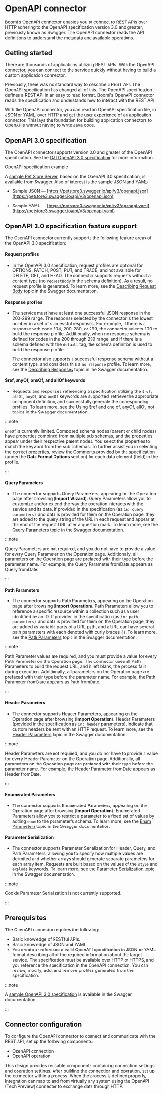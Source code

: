 # OpenAPI connector 

<head>
  <meta name="guidename" content="Integration"/>
  <meta name="context" content="GUID-6766251b-b601-41f5-8c13-86d79faf52b9"/>
</head>


Boomi's OpenAPI connector enables you to connect to REST APIs over HTTP adhering to the OpenAPI specification version 3.0 and greater, previously known as Swagger. The OpenAPI connector reads the API definitions to understand the metadata and available operations.

## Getting started 

There are thousands of applications utilizing REST APIs. With the OpenAPI connector, you can connect to the service quickly without having to build a custom application connector.

Previously, there was no standard way to describe a REST API. The OpenAPI specification has changed all of this. The OpenAPI specification defines a REST API in an easy to read format. Boomi's OpenAPI connector reads the specification and understands how to interact with the REST API.

With the OpenAPI connector, you can read an OpenAPI specification file, in JSON or YAML, over HTTP and get the user experience of an application connector. This lays the foundation for building application connectors to OpenAPIs without having to write Java code.

## OpenAPI 3.0 specification 

The OpenAPI connector supports version 3.0 and greater of the OpenAPI specification. See the [OAI OpenAPI 3.0 specification](https://swagger.io/specification/) for more information.

OpenAPI specification example

A [sample Pet Store Server](https://petstore3.swagger.io/), based on the OpenAPI 3.0 specification, is available from Swagger. Also of interest is the sample JSON and YAML:

-   Sample JSON — [https://petstore3.swagger.io/api/v3/openapi.json](https://petstore3.swagger.io/api/v3/openapi.json)

-   Sample YAML — [https://petstore3.swagger.io/api/v3/openapi.yaml](https://petstore3.swagger.io/api/v3/openapi.yaml)


## OpenAPI 3.0 specification feature support 

The OpenAPI connector currently supports the following feature areas of the OpenAPI 3.0 specification:

#### Request profiles

-   In the OpenAPI 3.0 specification, request profiles are optional for OPTIONS, PATCH, POST, PUT, and TRACE, and not available for DELETE, GET, and HEAD. The connector supports requests without a content type \(no `requestBody` in the schema definition\). As a result, no request profile is generated. To learn more, see the [Describing Request Body](https://swagger.io/docs/specification/describing-request-body/) topic in the Swagger documentation.


#### Response profiles

-   The service must have at least one successful JSON response in the 200-299 range. The response selected by the connector is the lowest number in a set of successful responses. For example, if there is a response with code 204, 200, 280, or 299, the connector selects 200 to build the response profile. Additionally, when no response schema is defined for codes in the 200 through 299 range, and if there is a schema defined with the `default` tag, the schema definition is used to build the response profile.

    The connector also supports a successful response schema without a content type, and considers this a `no response` profile. To learn more, see the [Describing Responses](https://swagger.io/docs/specification/describing-responses/) topic in the Swagger documentation.


#### $ref, anyOf, oneOf, and allOf keywords

-   Requests and responses referencing a specification utilizing the `$ref`, `allOf`, `anyOf`, and `oneOf` keywords are supported, retrieve the appropriate component definition, and successfully generate the corresponding profiles. To learn more, see the [Using $ref](https://swagger.io/docs/specification/using-ref/) and [one of, anyOf, allOf, not](https://swagger.io/docs/specification/data-models/oneof-anyof-allof-not/) topics in the Swagger documentation.

:::note

`oneOf` is currently limited. Composed schema nodes \(parent or child nodes\) have properties combined from multiple sub schemas, and the properties appear under their respective parent nodes. You select the properties to match the keyword from the sub schemas. To further assist you in selecting the correct properties, review the Comments provided by the specification \(under the **Data Format Options** section\) for each data element \(field\) in the profile.

:::


#### Query Parameters

-   The connector supports Query Parameters, appearing on the Operation page after browsing \(**Import Wizard**\). Query Parameters allow you to customize and/or extend the way the operation interacts with the service and its data. If provided in the specification \(as `in: query parameters`\), and data is provided for them on the Operation page, they are added to the query string of the URL in each request and appear at the end of the request URL after a question mark. To learn more, see the [Query Parameters](https://swagger.io/docs/specification/describing-parameters/#query-parameters) topic in the Swagger documentation.
 
:::note

Query Parameters are not required, and you do not have to provide a value for every Query Parameter on the Operation page. Additionally, all parameters on the Operation page are prefaced with their type before the parameter name. For example, the Query Parameter fromDate appears as Query fromDate.

:::


#### Path Parameters

-   The connector supports Path Parameters, appearing on the Operation page after browsing \(**Import Operation**\). Path Parameters allow you to reference a specific resource within a collection such as a user identified by an ID. If provided in the specification \(as `in: path parameters`\), and data is provided for them on the Operation page, they are added as variable parts of a URL path, and a URL can have several path parameters with each denoted with curly braces `{}`. To learn more, see the [Path Parameters](https://swagger.io/docs/specification/describing-parameters/#path-parameters) topic in the Swagger documentation.

    
:::note

Path Parameter values are required, and you must provide a value for every Path Parameter on the Operation page. The connector uses all Path Parameters to build the request URL, and if left blank, the process fails during execution. Additionally, all parameters on the Operation page are prefaced with their type before the parameter name. For example, the Path Parameter fromDate appears as Path fromDate.

:::


#### Header Parameters

-   The connector supports Header Parameters, appearing on the Operation page after browsing \(**Import Operation**\). Header Parameters \(provided in the specification as `in: header` parameters\), indicate that custom headers be sent with an HTTP request. To learn more, see the [Header Parameters](https://swagger.io/docs/specification/describing-parameters/#header-parameters) topic in the Swagger documentation.

    
:::note

Header Parameters are not required, and you do not have to provide a value for every Header Parameter on the Operation page. Additionally, all parameters on the Operation page are prefaced with their type before the parameter name. For example, the Header Parameter fromDate appears as Header fromDate.

:::


#### Enumerated Parameters

-   The connector supports Enumerated Parameters, appearing on the Operation page after browsing \(**Import Operation**\). Enumerated Parameters allow you to restrict a parameter to a fixed set of values by adding `enum` to the parameter's schema. To learn more, see the [Enum Parameters](https://swagger.io/docs/specification/describing-parameters/) topic in the Swagger documentation.


#### Parameter Serialization

-   The connector supports Parameter Serialization for Header, Query, and Path Parameters, allowing you to specify how multiple values are delimited and whether arrays should generate separate parameters for each array item. Requests are built based on the values of the `style` and `explode` keywords. To learn more, see the [Parameter Serialization](https://swagger.io/docs/specification/serialization/) topic in the Swagger documentation.

    
:::note

Cookie Parameter Serialization is not currently supported.

:::


## Prerequisites 

The OpenAPI connector requires the following:

-   Basic knowledge of RESTful APIs.
-   Basic knowledge of JSON and YAML.
-   You create or reference a valid OpenAPI specification in JSON or YAML format describing all of the required information about the target service. The specification must be available over HTTP or HTTPS, and you reference the specification in the OpenAPI connection. You can review, modify, add, and remove profiles generated from the specification.

    
:::note

A [sample OpenAPI 3.0 specification](https://swagger.io/docs/specification/basic-structure/) is available in the Swagger documentation.

:::


## Connector configuration 

To configure the OpenAPI connector to connect and communicate with the REST API, set up the following components:

-   OpenAPI connection
-   OpenAPI operation

This design provides reusable components containing connection settings and operation settings. After building the connection and operation, set up the connector within a process. When the process is defined properly, Integration can map to and from virtually any system using the OpenAPI \(Tech Preview\) connector to exchange data through HTTP.


<TrackedProperties />


